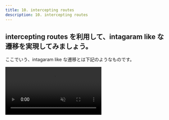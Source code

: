 ```yaml
---
title: 10. intercepting routes
description: 10. intercepting routes
---
```



## intercepting routes を利用して、intagaram like な遷移を実現してみましょう。

ここでいう、intagaram like な遷移とは下記のようなものです。

<video src={videoSrc} controls muted loop autoPlay/>

1. 一覧ページから詳細のページに遷移する際には、URLを詳細のページに変更しつつ、一覧のページにモーダルのような形で詳細の情報を表示する
2. 詳細ページに直接アクセスされた場合には、詳細だけのページを表示する

Next.js の 前回の parallel routes とあわせて intercepting routes を利用することで、このような挙動を実現することができます。

## 実装する

まずは、モーダルを表示するために、parallel routes を追加します。

```bash
mkdir -p "apps/workspace/app/(dashboard)/@modal"
touch "apps/workspace/app/(dashboard)/@modal/default.tsx"
```

```tsx
//apps/workspace/app/(dashboard)/@modal/default.tsx
export default function Default() {
  return null;
}
```

次に Layout を更新します。

```diff lang='tsx'
//apps/solution/app/(dashboard)/layout.tsx

export default function dashboardLayout(props: {
  children: React.ReactNode;
  header: React.ReactNode;
+  modal: React.ReactNode;
}) {

...
      {props.modal}
    </main>
  );
}
```

最後に、intercepting routes を追加してみましょう。

```bash
mkdir -p "apps/workspace/app/(dashboard)/@modal/(.)inbox/[id]"
touch "apps/workspace/app/(dashboard)/@modal/(.)inbox/[id]/page.tsx"
```

```tsx
//apps/workspace/app/(dashboard)/@modal/(.)inbox/[id]/page.tsx
import { MailViewer } from "@/components/mail-viewer";
import type { MailData } from "@/lib/types";
import Link from "next/link";
import { Suspense } from "react";

export default function QuickMailViewModal(props: {
  params: {
    id: string;
  };
}) {
  return (
    <>
      <Link
        className="absolute inset-0 backdrop-brightness-50 z-modal"
        href="/inbox"
      />
      <div className="absolute right-0 top-0 bottom-0 m-auto bg-white border rounded-l-lg w-3/5 z-modal">
        <Suspense
          fallback={<div className="text-center mt-10">Loading...</div>}
        >
          <Mail id={props.params.id} />
        </Suspense>
      </div>
    </>
  );
}

async function Mail(props: { id: string }) {
  const res = (await fetch(`http://localhost:8000/inbox/${props.id}`, {
    cache: "no-cache",
  }).then((res) => res.json())) as MailData;

  return <MailViewer mail={res} />;
}

```

これで詳細がモーダルのように表示されるようになりました。
実際に`http://localhost:3000/inbox`にアクセスして確認してみましょう。

## 仕上げ

実は、このままだとモーダルが閉じません。

戻るボタンやグレーな部分をクリックすると`/inbox`に遷移するようになっています。

URLは変わっていますが、画面は変わっていません。なぜでしょうか？

.

.

.

前回のないようにある通り `parallel routes` がソフトナビゲーションした際に、`/inbox`にマッチするサブページ(@modal/inbox/page.tsx)がないため、サブページとして表示しているモーダルが表示され続けているためです。

仕上げとして、`apps/solution/app/(dashboard)/@modal/inbox/page.tsx` を追加してみましょう。

```bash
mkdir -p "apps/workspace/app/(dashboard)/@modal/inbox"
touch "apps/workspace/app/(dashboard)/@modal/inbox/page.tsx"
```

```tsx
//apps/workspace/app/(dashboard)/@modal/inbox/page.tsx
export default function Page() {
  return null;
}
```

これで閉じられるようになりました。

## まとめ

intercepting routes を利用することで、特定のページの遷移を intercept して、違う内容を表示することができます。

また、parallel routes とあわせて利用することで、modal のような挙動を実現することができます。

